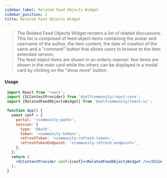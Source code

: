 ```yaml
---
sidebar_label: Related Feed Objects Widget
sidebar_position: 1
title: Related Feed Objects Widget
---
```


> The Related Feed Objects Widget renders a list of related discussions.<br/>
This list is composed of feed object items containing the avatar and username of the author, the item content, the date of creation of the same
and a "comment" button that allows users to browse to the item extended version.<br/>
The feed object items are shown in an orderly manner: few items are shown in the main card while the others can be displayed in a modal card by clicking on the "show more" button.


<Logged><RelatedFeedObjects/></Logged>

#### Usage

```jsx
 import React from 'react';
 import {SCContextProvider} from '@selfcommunity/react-core';
 import {RelatedFeedObjectsWidget} from '@selfcommunity/react-ui';

 function App() {
   const conf = {
     portal: '<community-path>',
     session: {
       type: 'OAuth',
       token: '<community-token>',
       refreshToken: '<community-refresh-token>',
       refreshTokenEndpoint: '<community-refresh-endpoint>',
     },
   };
   return (
     <SCContextProvider conf={conf}><RelatedFeedObjectsWidget /></SCContextProvider>
   );
 }
```
